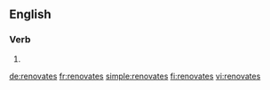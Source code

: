 {{also|rénovâtes}}
==English==

===Verb===
{{head|en|verb form}}

# {{en-third-person singular of|renovate}}

[[de:renovates]]
[[fr:renovates]]
[[simple:renovates]]
[[fi:renovates]]
[[vi:renovates]]